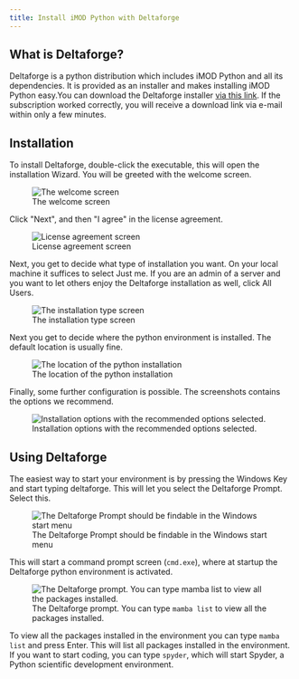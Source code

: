 ```yaml
---
title: Install iMOD Python with Deltaforge
---
```


## What is Deltaforge?

Deltaforge is a python distribution which includes iMOD Python and all
its dependencies. It is provided as an installer and makes installing
iMOD Python easy.You can download the Deltaforge installer [via this
link](https://download.deltares.nl/en/download/imod-suite/). If the
subscription worked correctly, you will receive a download link via
e-mail within only a few minutes.

## Installation

To install Deltaforge, double-click the executable, this will open the
installation Wizard. You will be greeted with the welcome screen.

![The welcome screen](figures/deltaforge/1_welcome_screen.png)

Click \"Next\", and then \"I agree\" in the license agreement.

![License agreement screen](figures/deltaforge/2_license.png)

Next, you get to decide what type of installation you want. On your
local machine it suffices to select [Just me]{.title-ref}. If you are an
admin of a server and you want to let others enjoy the Deltaforge
installation as well, click [All Users]{.title-ref}.

![The installation type
screen](figures/deltaforge/3_installation_type.png)

Next you get to decide where the python environment is installed. The
default location is usually fine.

![The location of the python
installation](figures/deltaforge/4_install_location.png)

Finally, some further configuration is possible. The screenshots
contains the options we recommend.

![Installation options with the recommended options
selected.](figures/deltaforge/5_installation_options.png)

## Using Deltaforge

The easiest way to start your environment is by pressing the Windows Key
and start typing [deltaforge]{.title-ref}. This will let you select the
[Deltaforge Prompt]{.title-ref}. Select this.

![The Deltaforge Prompt should be findable in the Windows start
menu](figures/deltaforge/6_deltaforge_start_menu.png)

This will start a command prompt screen (`cmd.exe`), where at startup
the Deltaforge python environment is activated.

![The Deltaforge prompt. You can type `mamba list` to view all the
packages installed.](figures/deltaforge/7_deltaforge_prompt.png)

To view all the packages installed in the environment you can type
`mamba list` and press Enter. This will list all packages installed in
the environment. If you want to start coding, you can type `spyder`,
which will start Spyder, a Python scientific development environment.
